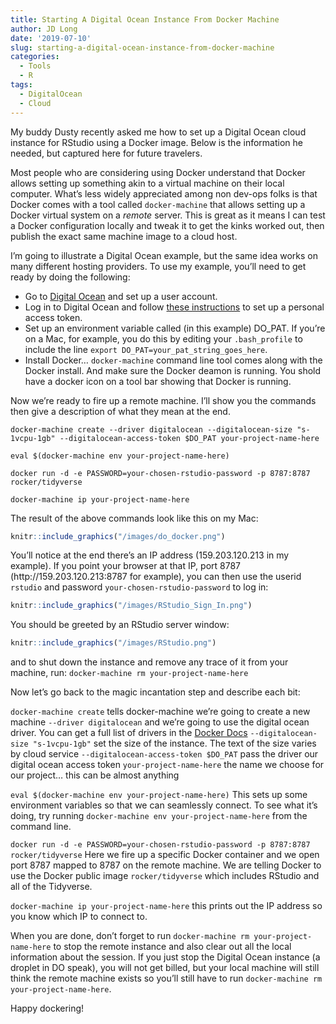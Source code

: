 ```yaml
---
title: Starting A Digital Ocean Instance From Docker Machine
author: JD Long
date: '2019-07-10'
slug: starting-a-digital-ocean-instance-from-docker-machine
categories:
  - Tools
  - R
tags:
  - DigitalOcean
  - Cloud
---
```


My buddy Dusty recently asked me how to set up a Digital Ocean cloud instance for RStudio using a Docker image. Below is the information he needed, but captured here for future travelers. 

Most people who are considering using Docker understand that Docker allows setting up something akin to a virtual machine on their local computer. What's less widely appreciated among non dev-ops folks is that Docker comes with a tool called `docker-machine` that allows setting up a Docker virtual system on a *remote* server. This is great as it means I can test a Docker configuration locally and tweak it to get the kinks worked out, then publish the exact same machine image to a cloud host. 

I'm going to illustrate a Digital Ocean example, but the same idea works on many different hosting providers. To use my example, you'll need to get ready by doing the following:

* Go to [Digital Ocean](https://m.do.co/c/fadc4adce4ee) and set up a user account. 
* Log in to Digital Ocean and follow [these instructions](https://www.digitalocean.com/docs/api/create-personal-access-token/) to set up a personal access token. 
* Set up an environment variable called (in this example) DO_PAT. If you're on a Mac, for example, you do this by editing your `.bash_profile` to include the line `export DO_PAT=your_pat_string_goes_here`. 
* Install Docker... `docker-machine` command line tool comes along with the Docker install. And make sure the Docker deamon is running. You shold have a docker icon on a tool bar showing that Docker is running. 

Now we're ready to fire up a remote machine. I'll show you the commands then give a description of what they mean at the end. 

```
docker-machine create --driver digitalocean --digitalocean-size "s-1vcpu-1gb" --digitalocean-access-token $DO_PAT your-project-name-here

eval $(docker-machine env your-project-name-here) 

docker run -d -e PASSWORD=your-chosen-rstudio-password -p 8787:8787 rocker/tidyverse 

docker-machine ip your-project-name-here 
```
The result of the above commands look like this on my Mac:

```r
knitr::include_graphics("/images/do_docker.png")
```

You'll notice at the end there's an IP address (159.203.120.213 in my example). If you point your browser at that IP, port 8787 (http://159.203.120.213:8787 for example), you can then use the userid `rstudio` and password `your-chosen-rstudio-password` to log in:

```r
knitr::include_graphics("/images/RStudio_Sign_In.png")
```

You should be greeted by an RStudio server window:

```r
knitr::include_graphics("/images/RStudio.png")
```

and to shut down the instance and remove any trace of it from your machine, run:
`docker-machine rm your-project-name-here`

Now let's go back to the magic incantation step and describe each bit:


`docker-machine create                    ` tells docker-machine we're going to create a new machine
`    --driver digitalocean                ` and we're going to use the digital ocean driver. You can get a full list of drivers in the [Docker Docs](https://docs.docker.com/machine/drivers/)
`    --digitalocean-size "s-1vcpu-1gb"    ` set the size of the instance. The text of the size varies by cloud service
`    --digitalocean-access-token $DO_PAT  ` pass the driver our digital ocean access token
`    your-project-name-here               ` the name we choose for our project... this can be almost anything


`eval $(docker-machine env your-project-name-here) ` This sets up some environment variables so that we can seamlessly connect. To see what it's doing, try running `docker-machine env your-project-name-here` from the command line. 

`docker run -d -e PASSWORD=your-chosen-rstudio-password -p 8787:8787 rocker/tidyverse ` Here we fire up a specific Docker container and we open port 8787 mapped to 8787 on the remote machine. We are telling Docker to use the Docker public image `rocker/tidyverse` which includes RStudio and all of the Tidyverse. 

`docker-machine ip your-project-name-here ` this prints out the IP address so you know which IP to connect to. 

When you are done, don't forget to run `docker-machine rm your-project-name-here` to stop the remote instance and also clear out all the local information about the session. If you just stop the Digital Ocean instance (a droplet in DO speak), you will not get billed, but your local machine will still think the remote machine exists so you'll still have to run `docker-machine rm your-project-name-here`. 

Happy dockering! 


